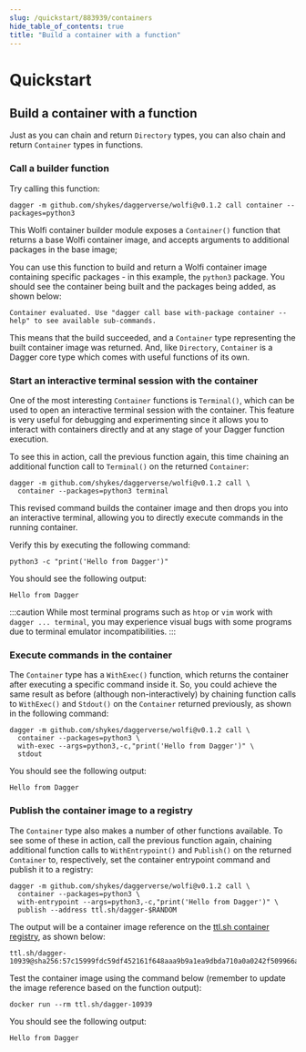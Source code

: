 ```yaml
---
slug: /quickstart/883939/containers
hide_table_of_contents: true
title: "Build a container with a function"
---
```


# Quickstart

## Build a container with a function

Just as you can chain and return `Directory` types, you can also chain and return `Container` types in functions.

### Call a builder function

Try calling this function:

```shell
dagger -m github.com/shykes/daggerverse/wolfi@v0.1.2 call container --packages=python3
```

This Wolfi container builder module exposes a `Container()` function that returns a base Wolfi container image, and accepts arguments to additional packages in the base image;

You can use this function to build and return a Wolfi container image containing specific packages - in this example, the `python3` package. You should see the container being built and the packages being added, as shown below:

```shell
Container evaluated. Use "dagger call base with-package container --help" to see available sub-commands.
```

This means that the build succeeded, and a `Container` type representing the built container image was returned. And, like `Directory`, `Container` is a Dagger core type which comes with useful functions of its own.

### Start an interactive terminal session with the container

One of the most interesting `Container` functions is `Terminal()`, which can be used to open an interactive terminal session with the container. This feature is very useful for debugging and experimenting since it allows you to interact with containers directly and at any stage of your Dagger function execution.

To see this in action, call the previous function again, this time chaining an additional function call to `Terminal()` on the returned `Container`:

```shell
dagger -m github.com/shykes/daggerverse/wolfi@v0.1.2 call \
  container --packages=python3 terminal
```

This revised command builds the container image and then drops you into an interactive terminal, allowing you to directly execute commands in the running container.

Verify this by executing the following command:

```shell
python3 -c "print('Hello from Dagger')"
```

You should see the following output:

```shell
Hello from Dagger
```

:::caution
While most terminal programs such as `htop` or `vim` work with `dagger ... terminal`, you may experience visual bugs with some programs due to terminal emulator incompatibilities.
:::

### Execute commands in the container

The `Container` type has a `WithExec()` function, which returns the container after executing a specific command inside it. So, you could achieve the same result as before (although non-interactively) by chaining function calls to `WithExec()` and `Stdout()` on the `Container` returned previously, as shown in the following command:

```shell
dagger -m github.com/shykes/daggerverse/wolfi@v0.1.2 call \
  container --packages=python3 \
  with-exec --args=python3,-c,"print('Hello from Dagger')" \
  stdout
```

You should see the following output:

```shell
Hello from Dagger
```

### Publish the container image to a registry

The `Container` type also makes a number of other functions available. To see some of these in action, call the previous function again, chaining additional function calls to `WithEntrypoint()` and `Publish()` on the returned `Container` to, respectively, set the container entrypoint command and publish it to a registry:

```shell
dagger -m github.com/shykes/daggerverse/wolfi@v0.1.2 call \
  container --packages=python3 \
  with-entrypoint --args=python3,-c,"print('Hello from Dagger')" \
  publish --address ttl.sh/dagger-$RANDOM
```

The output will be a container image reference on the [ttl.sh container registry](https://ttl.sh), as shown below:

```shell
ttl.sh/dagger-10939@sha256:57c15999fdc59df452161f648aaa9b9a1ea9dbda710a0a0242f509966a286b4b
```

Test the container image using the command below (remember to update the image reference based on the function output):

```shell
docker run --rm ttl.sh/dagger-10939
```

You should see the following output:

```shell
Hello from Dagger
```

